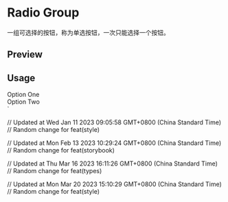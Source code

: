 

<Meta of={RadioGroupStories} />

<RadixPrimitiveDocsButton name='radio-group' />

# Radio Group

一组可选择的按钮，称为单选按钮，一次只能选择一个按钮。

## Preview

<Canvas of={RadioGroupStories.Default} />

## Usage


  <div className="flex items-center space-x-2">
    <RadioGroupItem value="option-one" id="option-one" />
    <Label htmlFor="option-one">Option One</Label>
  </div>
  <div className="flex items-center space-x-2">
    <RadioGroupItem value="option-two" id="option-two" />
    <Label htmlFor="option-two">Option Two</Label>
  </div>
</RadioGroup>`

<Source code={importCode} language='ts' dark />
<Source code={usageCode} language='tsx' dark />

// Updated at Wed Jan 11 2023 09:05:58 GMT+0800 (China Standard Time)
// Random change for feat(style)

// Updated at Mon Feb 13 2023 10:29:24 GMT+0800 (China Standard Time)
// Random change for feat(storybook)

// Updated at Thu Mar 16 2023 16:11:26 GMT+0800 (China Standard Time)
// Random change for feat(types)

// Updated at Mon Mar 20 2023 15:10:29 GMT+0800 (China Standard Time)
// Random change for feat(style)
